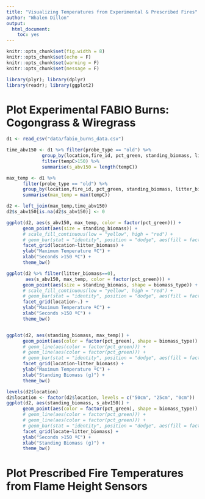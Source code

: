 ```yaml
---
title: "Visualizing Temperatures from Experimental & Prescribed Fires"
author: "Whalen Dillon"
output: 
  html_document:
    toc: yes
---
```


```r
knitr::opts_chunk$set(fig.width = 8)
knitr::opts_chunk$set(echo = F)
knitr::opts_chunk$set(warning = F)
knitr::opts_chunk$set(message = F)
```

```r
library(plyr); library(dplyr)
library(readr); library(ggplot2)
```

# Plot Experimental FABIO Burns: Cogongrass & Wiregrass
```r
d1 <- read_csv("data/fabio_burns_data.csv")

time_abv150 <- d1 %>% filter(probe_type == "old") %>%
             group_by(location,fire_id, pct_green, standing_biomass, litter_biomass, biomass_type) %>%
             filter(tempC>150) %>%
             summarise(s_abv150 = length(tempC))

max_temp <- d1 %>%
      filter(probe_type == "old") %>%
      group_by(location,fire_id, pct_green, standing_biomass, litter_biomass, biomass_type) %>%
      summarise(max_temp = max(tempC))

d2 <- left_join(max_temp,time_abv150)
d2$s_abv150[is.na(d2$s_abv150)] <- 0

ggplot(d2, aes(s_abv150, max_temp, color = factor(pct_green))) +
      geom_point(aes(size = standing_biomass)) +
      # scale_fill_continuous(low = "yellow", high = "red") +
      # geom_bar(stat = "identity", position = "dodge", aes(fill = factor(pct_green))) +
      facet_grid(location~litter_biomass) +
      ylab("Maximum Temperature ºC") +
      xlab("Seconds >150 ºC") +
      theme_bw()

ggplot(d2 %>% filter(litter_biomass==0),
       aes(s_abv150, max_temp, color = factor(pct_green))) +
      geom_point(aes(size = standing_biomass, shape = biomass_type)) +
      # scale_fill_continuous(low = "yellow", high = "red") +
      # geom_bar(stat = "identity", position = "dodge", aes(fill = factor(pct_green))) +
      facet_grid(location~.) +
      ylab("Maximum Temperature ºC") +
      xlab("Seconds >150 ºC") +
      theme_bw()


ggplot(d2, aes(standing_biomass, max_temp)) +
      geom_point(aes(color = factor(pct_green), shape = biomass_type)) +
      # geom_line(aes(color = factor(pct_green))) +
      # geom_line(aes(color = factor(pct_green))) +
      # geom_bar(stat = "identity", position = "dodge", aes(fill = factor(pct_green))) +
      facet_grid(location~litter_biomass) +
      ylab("Maximum Temperature ºC") +
      xlab("Standing Biomass (g)") +
      theme_bw()

levels(d2$location)
d2$location <- factor(d2$location, levels = c("50cm", "25cm", "0cm"))
ggplot(d2, aes(standing_biomass, s_abv150)) +
      geom_point(aes(color = factor(pct_green), shape = biomass_type)) +
      # geom_line(aes(color = factor(pct_green))) +
      # geom_line(aes(color = factor(pct_green))) +
      # geom_bar(stat = "identity", position = "dodge", aes(fill = factor(pct_green))) +
      facet_grid(locate~litter_biomass) +
      ylab("Seconds >150 ºC") +
      xlab("Standing Biomass (g)") +
      theme_bw()
```

# Plot Prescribed Fire Temperatures from Flame Height Sensors
```r

```

